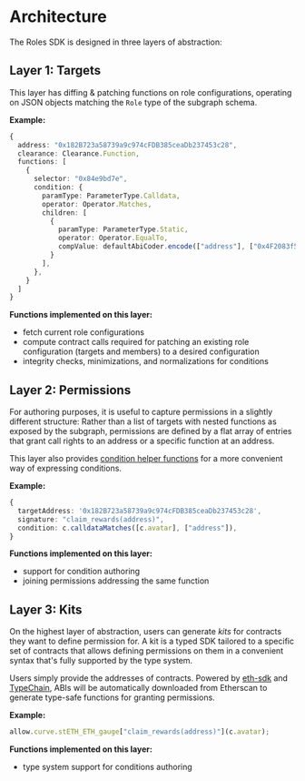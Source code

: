 # Architecture

The Roles SDK is designed in three layers of abstraction:

## Layer 1: Targets

This layer has diffing & patching functions on role configurations, operating on JSON objects matching the `Role` type of the subgraph schema.

**Example:**

```typescript
{
  address: "0x182B723a58739a9c974cFDB385ceaDb237453c28",
  clearance: Clearance.Function,
  functions: [
    {
      selector: "0x84e9bd7e",
      condition: {
        paramType: ParameterType.Calldata,
        operator: Operator.Matches,
        children: [
          {
            paramType: ParameterType.Static,
            operator: Operator.EqualTo,
            compValue: defaultAbiCoder.encode(["address"], ["0x4F2083f5fBede34C2714aFfb3105539775f7FE64"]),
          }
        ],
      },
    }
  ]
}
```

**Functions implemented on this layer:**
- fetch current role configurations
- compute contract calls required for patching an existing role configuration (targets and members) to a desired configuration
- integrity checks, minimizations, and normalizations for conditions

## Layer 2: Permissions

For authoring purposes, it is useful to capture permissions in a slightly different structure:
Rather than a list of targets with nested functions as exposed by the subgraph, permissions are defined by a flat array of entries that grant call rights to an address or a specific function at an address.

This layer also provides [condition helper functions](/sdk/conditions#condition-functions) for a more convenient way of expressing conditions.

**Example:**

```typescript
{
  targetAddress: '0x182B723a58739a9c974cFDB385ceaDb237453c28',
  signature: "claim_rewards(address)",
  condition: c.calldataMatches([c.avatar], ["address"]),
}
```

**Functions implemented on this layer:**
- support for condition authoring
- joining permissions addressing the same function

## <a name="kits"></a>Layer 3: Kits

On the highest layer of abstraction, users can generate _kits_ for contracts they want to define permission for.
A kit is a typed SDK tailored to a specific set of contracts that allows defining permissions on them in a convenient syntax that's fully supported by the type system.

Users simply provide the addresses of contracts. Powered by [eth-sdk](https://github.com/dethcrypto/eth-sdk) and [TypeChain](https://github.com/dethcrypto/TypeChain), ABIs will be automatically downloaded from Etherscan to generate type-safe functions for granting permissions.

**Example:**

```typescript
allow.curve.stETH_ETH_gauge["claim_rewards(address)"](c.avatar);
```

**Functions implemented on this layer:**
- type system support for conditions authoring
